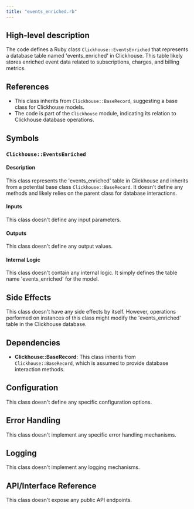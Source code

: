 ```yaml
---
title: "events_enriched.rb"
---
```


## High-level description
The code defines a Ruby class `Clickhouse::EventsEnriched` that represents a database table named 'events_enriched' in Clickhouse. This table likely stores enriched event data related to subscriptions, charges, and billing metrics.

## References
- This class inherits from `Clickhouse::BaseRecord`, suggesting a base class for Clickhouse models.
- The code is part of the `Clickhouse` module, indicating its relation to Clickhouse database operations.

## Symbols

### `Clickhouse::EventsEnriched`
#### Description
This class represents the 'events_enriched' table in Clickhouse and inherits from a potential base class `Clickhouse::BaseRecord`. It doesn't define any methods and likely relies on the parent class for database interactions.

#### Inputs
This class doesn't define any input parameters.

#### Outputs
This class doesn't define any output values.

#### Internal Logic
This class doesn't contain any internal logic. It simply defines the table name 'events_enriched' for the model.

## Side Effects
This class doesn't have any side effects by itself. However, operations performed on instances of this class might modify the 'events_enriched' table in the Clickhouse database.

## Dependencies
- **Clickhouse::BaseRecord:** This class inherits from `Clickhouse::BaseRecord`, which is assumed to provide database interaction methods.

## Configuration
This class doesn't define any specific configuration options.

## Error Handling
This class doesn't implement any specific error handling mechanisms.

## Logging
This class doesn't implement any logging mechanisms.

## API/Interface Reference
This class doesn't expose any public API endpoints.
